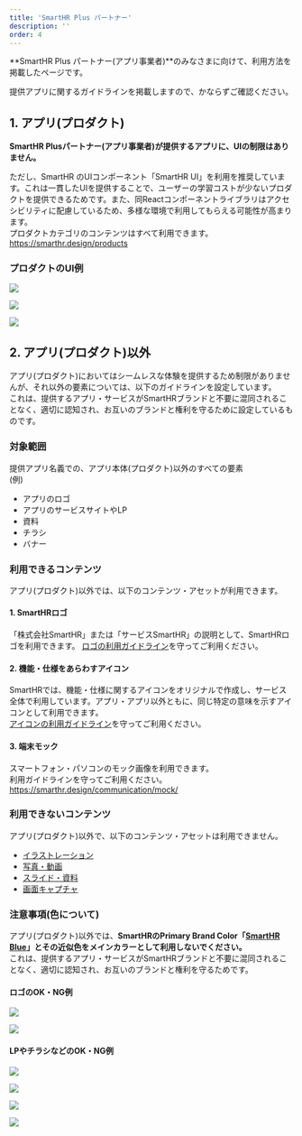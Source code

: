 ```yaml
---
title: 'SmartHR Plus パートナー'
description: ''
order: 4
---
```



**SmartHR Plus パートナー(アプリ事業者)**のみなさまに向けて、利用方法を掲載したページです。  

提供アプリに関するガイドラインを掲載しますので、かならずご確認ください。


## 1. アプリ(プロダクト)

**SmartHR Plusパートナー(アプリ事業者)が提供するアプリに、UIの制限はありません。**  

ただし、SmartHR のUIコンポーネント「SmartHR UI」を利用を推奨しています。これは一貫したUIを提供することで、ユーザーの学習コストが少ないプロダクトを提供できるためです。また、同Reactコンポーネントライブラリはアクセシビリティに配慮しているため、多様な環境で利用してもらえる可能性が高まります。  
プロダクトカテゴリのコンテンツはすべて利用できます。  
https://smarthr.design/products


### プロダクトのUI例

  <ImgWithDesc description="SmartHR UIを利用できます。配色もそのままよいです。">

  ![](../images/app_ui_ok1.png)

  </ImgWithDesc>

  <ImgWithDesc description="SmartHR UIを利用できます。配色を変更してもよいです。">

  ![](../images/app_ui_ok2.png)

  </ImgWithDesc>

  <ImgWithDesc description="SmartHR UIの利用を推奨しますが、利用しなくてもよいです。">

  ![](../images/app_ui_ok2-1.png)

  </ImgWithDesc>


## 2. アプリ(プロダクト)以外

アプリ(プロダクト)においてはシームレスな体験を提供するため制限がありませんが、それ以外の要素については、以下のガイドラインを設定しています。  
これは、提供するアプリ・サービスがSmartHRブランドと不要に混同されることなく、適切に認知され、お互いのブランドと権利を守るために設定しているものです。

### 対象範囲

提供アプリ名義での、アプリ本体(プロダクト)以外のすべての要素  
(例)
- アプリのロゴ
- アプリのサービスサイトやLP
- 資料
- チラシ
- バナー

### 利用できるコンテンツ

アプリ(プロダクト)以外では、以下のコンテンツ・アセットが利用できます。

#### 1. SmartHRロゴ

「株式会社SmartHR」または「サービスSmartHR」の説明として、SmartHRロゴを利用できます。
[ロゴの利用ガイドライン](https://smarthr.design/basics/logos/)を守ってご利用ください。  


#### 2. 機能・仕様をあらわすアイコン

SmartHRでは、機能・仕様に関するアイコンをオリジナルで作成し、サービス全体で利用しています。アプリ・アプリ以外ともに、同じ特定の意味を示すアイコンとして利用できます。  
[アイコンの利用ガイドライン](https://smarthr.design/basics/icons/#h3-0)を守ってご利用ください。  

#### 3. 端末モック

スマートフォン・パソコンのモック画像を利用できます。  
利用ガイドラインを守ってご利用ください。  
https://smarthr.design/communication/mock/

### 利用できないコンテンツ

アプリ(プロダクト)以外で、以下のコンテンツ・アセットは利用できません。
- [イラストレーション](/basics/illustration/)
- [写真・動画](/communication/photography/)
- [スライド・資料](/communication/slides/)
- [画面キャプチャ](/communication/capture/)

### 注意事項(色について)

アプリ(プロダクト)以外では、**SmartHRのPrimary Brand Color「[SmartHR Blue](https://smarthr.design/basics/colors/#h3-1)」とその近似色をメインカラーとして利用しないでください。**  
これは、提供するアプリ・サービスがSmartHRブランドと不要に混同されることなく、適切に認知され、お互いのブランドと権利を守るためです。


#### ロゴのOK・NG例

<Grid>
  <ImgWithDesc description="OK例：メインカラーにはSmartHR Blueを利用しない">

  ![](../images/app_logo_ok.png)

  </ImgWithDesc>

  <ImgWithDesc description="NG例：メインカラーにSmartHR Blueを利用する">

  ![](../images/app_logo_ng.png)

  </ImgWithDesc>
</Grid>

#### LPやチラシなどのOK・NG例

<Grid>
  <ImgWithDesc description="OK例：提供アプリのブランドカラーをメインとした配色">

  ![](../images/app_lp_ok2.png)

  </ImgWithDesc>

  <ImgWithDesc description="OK例：提供アプリのブランドカラーをメインとし、部分的にSmartHR Blueを利用する">

  ![](../images/app_lp_ok1.png)

  </ImgWithDesc>

</Grid>


<Grid>
  <ImgWithDesc description="NG例：SmartHR Blueをメインとした配色">

  ![](../images/app_lp_ng1.png)

  </ImgWithDesc>

  <ImgWithDesc description="SmartHR Blueの近似値をメインとした配色">

  ![](../images/app_lp_ng2.png)

  </ImgWithDesc>
</Grid>